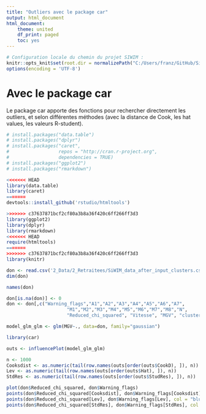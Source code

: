 ```yaml
---
title: "Outliers avec le package car"
output: html_document
html_document:
    theme: united
    df_print: paged
    toc: yes
---
```


```r
# Configuration locale du chemin du projet SIWIM :
knitr::opts_knit$set(root.dir = normalizePath("C:/Users/franz/GitHub/SiWIM-project/")) 
options(encoding = 'UTF-8')
```

# Avec le package car

Le package car apporte des fonctions pour rechercher directement les outliers, et selon différentes méthodes (avec la distance de Cook, les hat values, les valeurs R-student).

```r
# install.packages("data.table")
# install.packages("dplyr")
# install.packages("caret",
#                  repos = "http://cran.r-project.org", 
#                  dependencies = TRUE)
# install.packages("ggplot2")
# install.packages("rmarkdown")

<<<<<<< HEAD
library(data.table)
library(caret)
=======
devtools::install_github('rstudio/htmltools')

>>>>>>> c37637871bcf2cf80a3b8a36f420c6ff266ff3d3
library(ggplot2)
library(dplyr)
library(rmarkdown)
<<<<<<< HEAD
require(htmltools)
=======
>>>>>>> c37637871bcf2cf80a3b8a36f420c6ff266ff3d3
library(knitr)

don <- read.csv('2_Data/2_Retraitees/SiWIM_data_after_input_clusters.csv',header=T)
dim(don)

names(don)

don[is.na(don)] <- 0
don <- don[,c("Warning_flags","A1","A2","A3","A4","A5","A6","A7",
                      "M1","M2","M3","M4","M5","M6","M7","M8","N", 
                      "Reduced_chi_squared", "Vitesse", "MGV", "clusters_kmeans")]

model_glm_glm <- glm(MGV~., data=don, family="gaussian")
```

```r
library(car)

outs <- influencePlot(model_glm_glm)

n <- 1000
Cooksdist <- as.numeric(tail(row.names(outs[order(outs$CookD), ]), n))
Lev <- as.numeric(tail(row.names(outs[order(outs$Hat), ]), n))
StdRes <- as.numeric(tail(row.names(outs[order(outs$StudRes), ]), n))

plot(don$Reduced_chi_squared, don$Warning_flags)
points(don$Reduced_chi_squared[Cooksdist], don$Warning_flags[Cooksdist], col = "red", pch = 0, lwd = 15)
points(don$Reduced_chi_squared[Lev], don$Warning_flags[Lev], col = "blue", pch = 25, lwd = 8)
points(don$Reduced_chi_squared[StdRes], don$Warning_flags[StdRes], col = "green", pch = 20, lwd = 5)
```